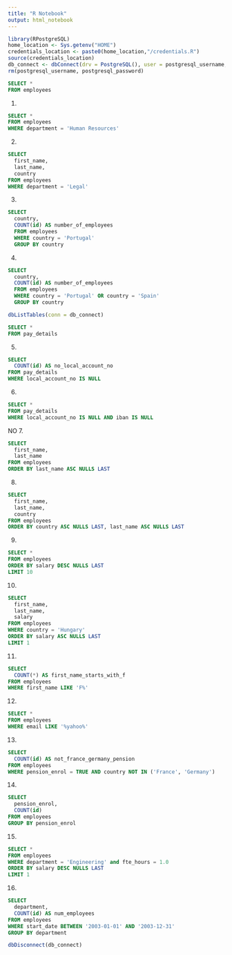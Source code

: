 ```yaml
---
title: "R Notebook"
output: html_notebook
---
```


```r
library(RPostgreSQL)
home_location <- Sys.getenv("HOME")
credentials_location <- paste0(home_location,"/credentials.R")
source(credentials_location)
db_connect <- dbConnect(drv = PostgreSQL(), user = postgresql_username, password = postgresql_password, dbname = "omni_employees", host = "localhost")
rm(postgresql_username, postgresql_password)
```
```sql
SELECT *
FROM employees
```

1.
```sql
SELECT *
FROM employees
WHERE department = 'Human Resources'
```
2.
```sql
SELECT 
  first_name,
  last_name,
  country
FROM employees
WHERE department = 'Legal'
```
3.
```sql
SELECT 
  country,
  COUNT(id) AS number_of_employees
  FROM employees
  WHERE country = 'Portugal'
  GROUP BY country
```
4.
```sql
SELECT 
  country,
  COUNT(id) AS number_of_employees
  FROM employees
  WHERE country = 'Portugal' OR country = 'Spain'
  GROUP BY country
```

```r
dbListTables(conn = db_connect)
```

```sql
SELECT *
FROM pay_details
```

5.
```sql
SELECT 
  COUNT(id) AS no_local_account_no
FROM pay_details
WHERE local_account_no IS NULL 
```
6.
```sql
SELECT *
FROM pay_details
WHERE local_account_no IS NULL AND iban IS NULL
```
NO
7.
```sql
SELECT
  first_name,
  last_name
FROM employees
ORDER BY last_name ASC NULLS LAST
```
8.
```sql
SELECT
  first_name,
  last_name,
  country
FROM employees
ORDER BY country ASC NULLS LAST, last_name ASC NULLS LAST
```
9.
```sql
SELECT *
FROM employees
ORDER BY salary DESC NULLS LAST
LIMIT 10
```
10.
```sql
SELECT 
  first_name,
  last_name,
  salary
FROM employees
WHERE country = 'Hungary'
ORDER BY salary ASC NULLS LAST
LIMIT 1

```
11.
```sql
SELECT 
  COUNT(*) AS first_name_starts_with_f
FROM employees
WHERE first_name LIKE 'F%'
```
12.
```sql
SELECT *
FROM employees
WHERE email LIKE '%yahoo%'
```
13.
```sql
SELECT
  COUNT(id) AS not_france_germany_pension
FROM employees
WHERE pension_enrol = TRUE AND country NOT IN ('France', 'Germany')
```
14.
```sql
SELECT
  pension_enrol,
  COUNT(id) 
FROM employees
GROUP BY pension_enrol
```
15.
```sql
SELECT *
FROM employees
WHERE department = 'Engineering' and fte_hours = 1.0
ORDER BY salary DESC NULLS LAST
LIMIT 1
```
16.
```sql
SELECT
  department,
  COUNT(id) AS num_employees
FROM employees
WHERE start_date BETWEEN '2003-01-01' AND '2003-12-31'
GROUP BY department
```















```r
dbDisconnect(db_connect)
```















